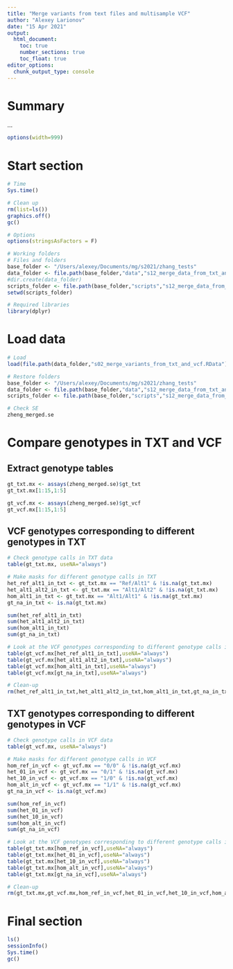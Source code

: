 ```yaml
---
title: "Merge variants from text files and multisample VCF"
author: "Alexey Larionov"
date: "15 Apr 2021"
output:
  html_document:
    toc: true
    number_sections: true
    toc_float: true
editor_options:
  chunk_output_type: console
---
```


# Summary

...

<style>
pre{
  overflow-x: auto;
}
pre code{
  word-wrap: normal;
  white-space: pre;
}
</style>

```r
options(width=999)
```

# Start section

```r

# Time
Sys.time()

# Clean up
rm(list=ls())
graphics.off()
gc()

# Options
options(stringsAsFactors = F)

# Working folders
# Files and folders
base_folder <- "/Users/alexey/Documents/mg/s2021/zhang_tests"
data_folder <- file.path(base_folder,"data","s12_merge_data_from_txt_and_vcf")
#dir.create(data_folder)
scripts_folder <- file.path(base_folder,"scripts","s12_merge_data_from_txt_and_vcf")
setwd(scripts_folder)

# Required libraries
library(dplyr)

```

# Load data

```r

# Load
load(file.path(data_folder,"s02_merge_variants_from_txt_and_vcf.RData"))

# Restore folders
base_folder <- "/Users/alexey/Documents/mg/s2021/zhang_tests"
data_folder <- file.path(base_folder,"data","s12_merge_data_from_txt_and_vcf")
scripts_folder <- file.path(base_folder,"scripts","s12_merge_data_from_txt_and_vcf")

# Check SE
zheng_merged.se

```

# Compare genotypes in TXT and VCF  

## Extract genotype tables

```r

gt_txt.mx <- assays(zheng_merged.se)$gt_txt
gt_txt.mx[1:15,1:5]

gt_vcf.mx <- assays(zheng_merged.se)$gt_vcf
gt_vcf.mx[1:15,1:5]

```

## VCF genotypes corresponding to different genotypes in TXT

```r

# Check genotype calls in TXT data
table(gt_txt.mx, useNA="always")

# Make masks for different genotype calls in TXT
het_ref_alt1_in_txt <- gt_txt.mx == "Ref/Alt1" & !is.na(gt_txt.mx)
het_alt1_alt2_in_txt <- gt_txt.mx == "Alt1/Alt2" & !is.na(gt_txt.mx)
hom_alt1_in_txt <- gt_txt.mx == "Alt1/Alt1" & !is.na(gt_txt.mx)
gt_na_in_txt <- is.na(gt_txt.mx)

sum(het_ref_alt1_in_txt)
sum(het_alt1_alt2_in_txt)
sum(hom_alt1_in_txt)
sum(gt_na_in_txt)

# Look at the VCF genotypes corresponding to different genotype calls in TXT
table(gt_vcf.mx[het_ref_alt1_in_txt],useNA="always")
table(gt_vcf.mx[het_alt1_alt2_in_txt],useNA="always")
table(gt_vcf.mx[hom_alt1_in_txt],useNA="always")
table(gt_vcf.mx[gt_na_in_txt],useNA="always")

# Clean-up
rm(het_ref_alt1_in_txt,het_alt1_alt2_in_txt,hom_alt1_in_txt,gt_na_in_txt)

```

## TXT genotypes corresponding to different genotypes in VCF

```r

# Check genotype calls in VCF data
table(gt_vcf.mx, useNA="always")

# Make masks for different genotype calls in VCF
hom_ref_in_vcf <- gt_vcf.mx == "0/0" & !is.na(gt_vcf.mx)
het_01_in_vcf <- gt_vcf.mx == "0/1" & !is.na(gt_vcf.mx)
het_10_in_vcf <- gt_vcf.mx == "1/0" & !is.na(gt_vcf.mx)
hom_alt_in_vcf <- gt_vcf.mx == "1/1" & !is.na(gt_vcf.mx)
gt_na_in_vcf <- is.na(gt_vcf.mx)

sum(hom_ref_in_vcf)
sum(het_01_in_vcf)
sum(het_10_in_vcf)
sum(hom_alt_in_vcf)
sum(gt_na_in_vcf)

# Look at the VCF genotypes corresponding to different genotype calls in TXT
table(gt_txt.mx[hom_ref_in_vcf],useNA="always")
table(gt_txt.mx[het_01_in_vcf],useNA="always")
table(gt_txt.mx[het_10_in_vcf],useNA="always")
table(gt_txt.mx[hom_alt_in_vcf],useNA="always")
table(gt_txt.mx[gt_na_in_vcf],useNA="always")

# Clean-up
rm(gt_txt.mx,gt_vcf.mx,hom_ref_in_vcf,het_01_in_vcf,het_10_in_vcf,hom_alt_in_vcf,gt_na_in_vcf)

```

# Final section

```r

ls()
sessionInfo()
Sys.time()
gc()

```
